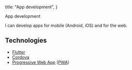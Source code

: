 
  title: "App development",
}

<TextSection>
  <FirstHeader>App development</FirstHeader>

I can develop apps for mobile (Android, iOS) and for the web.

## Technologies

- [Flutter](https://flutter.dev/)
- [Cordova](https://cordova.apache.org/)
- [Progressive Web App](https://developer.mozilla.org/en-US/docs/Web/Progressive_web_apps) ([PWA](https://developer.mozilla.org/en-US/docs/Web/Progressive_web_apps))

</TextSection>
